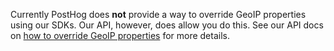 
<OverrideGeoIPPropertiesIntro />

Currently PostHog does **not** provide a way to override GeoIP properties using our SDKs. Our API, however, does  allow you do this. See our API docs on [how to override GeoIP properties](/docs/api/flags#overriding-geoip-properties) for more details. 

